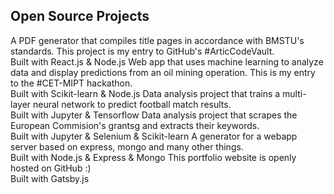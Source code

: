 ## Open Source Projects

<ProjectCard title="BMSTU App" link="https://github.com/CaioF/bmstu-app" bg="linear-gradient(to right, #141821 0%, #020024 100%)">
A PDF generator that compiles title pages in accordance with BMSTU's standards. This project is my entry to GitHub's #ArticCodeVault.<br /> Built with React.js & Node.js
</ProjectCard>
<ProjectCard title="Oily Silicon" link="https://github.com/CaioF/Silicondzor" bg="linear-gradient(to right, #141821 0%, #020024 100%)">
Web app that uses machine learning to analyze data and display predictions from an oil mining operation. This is my entry to the #CET-MIPT hackathon.<br /> Built with Scikit-learn & Node.js
</ProjectCard>
<ProjectCard title="Match Predictor" link="https://drive.google.com/file/d/1LeRiJix-tWuDQ_pxP7NO_KzwKDHSWuPv/view?usp=sharing" bg="linear-gradient(to right, #141821 0%, #020024 100%)">
Data analysis project that trains a multi-layer neural network to predict football match results.<br /> Built with Jupyter & Tensorflow
</ProjectCard>
<ProjectCard title="Grants & Keywords" link="https://www.kaggle.com/caiofleury/ec-europa-grants" bg="linear-gradient(to right, #141821 0%, #020024 100%)">
Data analysis project that scrapes the European Commision's grantsg and extracts their keywords.<br /> Built with Jupyter & Selenium & Scikit-learn
</ProjectCard>
<ProjectCard title="Mongo-Express-Start" link="https://github.com/CaioF/mongo-express-start" bg="linear-gradient(to right, #141821 0%, #020024 100%)">
A generator for a webapp server based on express, mongo and many other things. <br /> Built with Node.js & Express & Mongo
</ProjectCard>
<ProjectCard title="This Portfolio Website" link="https://github.com/CaioF/CaioF.github.io" bg="linear-gradient(to right, #141821 0%, #020024 100%)">
This portfolio website is openly hosted on GitHub :)<br /> Built with Gatsby.js
</ProjectCard>